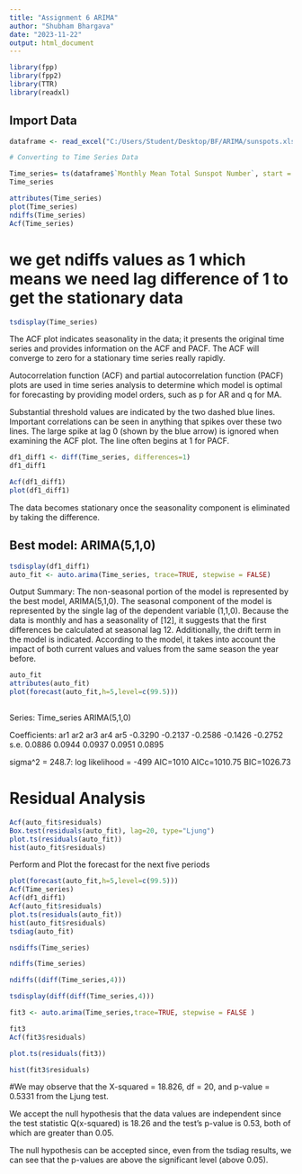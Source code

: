 ---
title: "Assignment 6 ARIMA"
author: "Shubham Bhargava"
date: "2023-11-22"
output: html_document
---

```{r}

library(fpp)
library(fpp2)
library(TTR)
library(readxl)

```

## Import Data

```{r}

dataframe <- read_excel("C:/Users/Student/Desktop/BF/ARIMA/sunspots.xlsx")

# Converting to Time Series Data 

Time_series= ts(dataframe$`Monthly Mean Total Sunspot Number`, start = c(2013,01),end= c (2020,12),frequency = 12)
Time_series

attributes(Time_series)
plot(Time_series)
ndiffs(Time_series)
Acf(Time_series)

```
# we get ndiffs values as 1 which means we need lag difference of 1 to get the stationary data 
```{r}

tsdisplay(Time_series)

```


The ACF plot indicates seasonality in the data; it presents the original time series and provides information on the ACF and PACF.
The ACF will converge to zero for a stationary time series really rapidly.

Autocorrelation function (ACF) and partial autocorrelation function (PACF) plots are used in time series analysis to determine which model is optimal for forecasting by providing model orders, such as p for AR and q for MA.

Substantial threshold values are indicated by the two dashed blue lines. 
Important correlations can be seen in anything that spikes over these two lines.
The large spike at lag 0 (shown by the blue arrow) is ignored when examining the ACF plot. The line often begins at 1 for PACF.

```{r}
df1_diff1 <- diff(Time_series, differences=1)
df1_diff1

```

```{r}
Acf(df1_diff1)
plot(df1_diff1)

```
The data becomes stationary once the seasonality component is eliminated by taking the difference.

##  Best model: ARIMA(5,1,0)

```{r}
tsdisplay(df1_diff1)
auto_fit <- auto.arima(Time_series, trace=TRUE, stepwise = FALSE)

```

  

Output Summary: The non-seasonal portion of the model is represented by the best model, ARIMA(5,1,0). The seasonal component of the model is represented by the single lag of the dependent variable (1,1,0). Because the data is monthly and has a seasonality of [12], it suggests that the first differences be calculated at seasonal lag 12. Additionally, the drift term in the model is indicated. According to the model, it takes into account the impact of both current values and values from the same season the year before.

```{r}

auto_fit
attributes(auto_fit)
plot(forecast(auto_fit,h=5,level=c(99.5)))
     
```
Series: Time_series
ARIMA(5,1,0) 

Coefficients:
          ar1      ar2      ar3      ar4      ar5
      -0.3290  -0.2137  -0.2586  -0.1426  -0.2752
s.e.   0.0886   0.0944   0.0937   0.0951   0.0895

sigma^2 = 248.7:  log likelihood = -499
AIC=1010   AICc=1010.75   BIC=1026.73

# Residual Analysis 

```{r}

Acf(auto_fit$residuals)
Box.test(residuals(auto_fit), lag=20, type="Ljung")
plot.ts(residuals(auto_fit))
hist(auto_fit$residuals)

```
 Perform and Plot the forecast for the next five periods
 
```{r}
plot(forecast(auto_fit,h=5,level=c(99.5)))
Acf(Time_series)
Acf(df1_diff1)
Acf(auto_fit$residuals)
plot.ts(residuals(auto_fit))
hist(auto_fit$residuals)
tsdiag(auto_fit)

```


```{r}

nsdiffs(Time_series)

```

```{r}

ndiffs(Time_series)

```


```{r}

ndiffs((diff(Time_series,4)))

```

```{r}
tsdisplay(diff(diff(Time_series,4)))

```

```{r}
fit3 <- auto.arima(Time_series,trace=TRUE, stepwise = FALSE )

```

```{r}
fit3
Acf(fit3$residuals)

```
```{r}
plot.ts(residuals(fit3))

```
```{r}

hist(fit3$residuals)

```
#We may observe that the X-squared = 18.826, df = 20, and p-value = 0.5331 from the Ljung test.

We accept the null hypothesis that the data values are independent since the test statistic Q(x-squared) is 18.26 and the test's p-value is 0.53, both of which are greater than 0.05.

The null hypothesis can be accepted since, even from the tsdiag results, we can see that the p-values are above the significant level (above 0.05).



 





